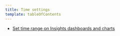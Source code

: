 ```yaml
---
title: Time settings
template: tableOfContents
---
```


* [Set time range on Insights dashboards and charts](/docs/insights/use-insights-ui/time-settings/set-time-range-insights-dashboards-charts)
